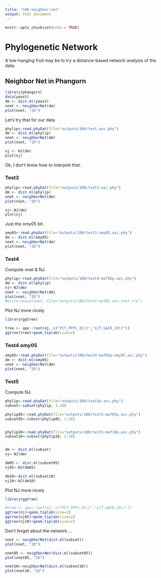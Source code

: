 ```yaml
---
title: "106-neighbor-net"
output: html_document
---
```


```r
knitr::opts_chunk$set(echo = TRUE)
```

# Phylogenetic Network
A low-hanging fruit may be to try a distance-based network analysis of the data. 

## Neighbor Net in Phangorn

```r
library(phangorn)
data(yeast)
dm <- dist.ml(yeast)
nnet <- neighborNet(dm)
plot(nnet, "2D")
```

Let's try that for our data
```r
phylip<-read.phyDat(file="outputs/100/test.asc.phy")
dm <- dist.ml(phylip)
nnet <- neighborNet(dm)
plot(nnet, "2D")

nj <- NJ(dm)
plot(nj)
```

Ok, I don't know how to interpret that.

### Test3

```r
phylip<-read.phyDat(file="outputs/100/test3.asc.phy")
dm <- dist.ml(phylip)
nnet <- neighborNet(dm)
plot(nnet, "2D")

nj<-NJ(dm)
plot(nj)
```

Just the omy05 bit.   
```r
omy05<-read.phyDat(file="outputs/100/test3-omy05.asc.phy")
dm <- dist.ml(omy05)
nnet <- neighborNet(dm)
plot(nnet, "2D")
```

### Test4
Compute nnet & NJ.  
```r
phylip<-read.phyDat(file="outputs/100/test4-maf05p.asc.phy")
dm <- dist.ml(phylip)
nj<-NJ(dm)
nnet <- neighborNet(dm)
plot(nnet, "2D")
#write.nexus(nnet, file="outputs/100/test4-maf05.asc.nnet.tre")
```

Plot NJ more nicely   
```r
library(ggtree)

tree <- ape::root(nj, c("PCT_PPP1_01\t","LCT_GACR_10\t"))
ggtree(tree)+geom_tiplab(size=2)
```

### Test4 omy05
```r
omy05<-read.phyDat(file="outputs/100/test4-maf05p-omy05.asc.phy")
dm <- dist.ml(omy05)
nnet <- neighborNet(dm)
plot(nnet, "2D")
```

### Test5
Compute NJ.  
```r
phylip<-read.phyDat(file="outputs/100/test5p.asc.phy")
subset<-subset(phylip, 1:18)

phylip05<-read.phyDat(file="outputs/100/test5-maf05p.asc.phy")
subset05<-subset(phylip05, 1:18)


phylip10<-read.phyDat(file="outputs/100/test5-maf10p.asc.phy")
subset10<-subset(phylip10, 1:18)


dm <- dist.ml(subset)
nj<-NJ(dm)

dm05 <- dist.ml(subset05)
nj05<-NJ(dm05)

dm10<-dist.ml(subset10)
nj10<-NJ(dm10)
```

Plot NJ more nicely   
```r
library(ggtree)

#tree <- ape::root(nj, c("PCT_PPP1_01\t","LCT_GACR_10\t"))
ggtree(nj)+geom_tiplab(size=2)
ggtree(nj05)+geom_tiplab(size=2)
ggtree(nj10)+geom_tiplab(size=2)
```

Don't forget about the network....
```r
nnet <- neighborNet(dist.ml(subset))
plot(nnet, "2D")

nnet05 <- neighborNet(dist.ml(subset05))
plot(nnet05, "2D")

nnet10<-neighborNet(dist.ml(subset10))
plot(nnet10, "2D")
```